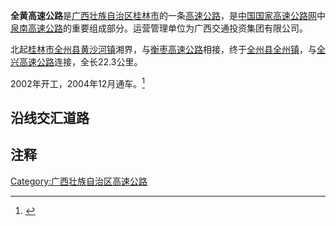 {{中国高速公路信息框
| 编号 = G72
| 名称 = 泉州－南宁高速公路（全州－黄沙河）
| 自定头部 = 
| 地圖 = 
| 路線簡稱 = 全黄
| 最近通車日期 = 2004年12月
| 规划总里程 = 22.3
| 起點 = [[桂林市|桂林市]][[全州县|全州县]][[黄沙河镇|黄沙河镇]]
| 終點 = [[桂林市|桂林市]][[全州县|全州县]][[全州镇|全州镇]]
| 出口處數 = 2
| 服务区数 = 1
}}

'''全黄高速公路'''是[[广西壮族自治区|广西壮族自治区]][[桂林市|桂林市]]的一条[[高速公路|高速公路]]，是[[中国国家高速公路网|中国国家高速公路网]]中[[泉南高速公路|泉南高速公路]]的重要组成部分。运营管理单位为广西交通投资集团有限公司。

北起[[桂林市|桂林市]][[全州县|全州县]][[黄沙河镇|黄沙河镇]]湘界，与[[衡枣高速公路|衡枣高速公路]]相接，终于[[全州县|全州县]][[全州镇|全州镇]]，与[[全兴高速公路|全兴高速公路]]连接，全长22.3公里。

2002年开工，2004年12月通车。<ref>{{Cite web |url=http://www.gxewa.com/News_show.asp?id=4069 |title=全州至黄沙河高速公路 |accessdate=2013-04-18 |archive-date=2016-03-04 |archive-url=https://web.archive.org/web/20160304192402/http://www.gxewa.com/News_show.asp?id=4069 |dead-url=no }}</ref>

==沿线交汇道路==
{{Start expwy exit box|place=1}}
{{Expwy exit item|place=[[桂林市|桂林市]]<br>[[全州县|全州县]]|place rows=4|type=E|name=全州|index=986|highway connection={{China Expwy Name|G72|[[全兴高速公路|全兴高速公路]]}}|road connection={{中国国道名|322}}}}
{{Expwy exit item|type=S|name=全州服务区}}
{{Expwy exit item|type=E|name=黄沙河|index=966|road connection={{中国国道名|322}}}}
{{Expwy exit item|type=T|name=桂湘|highway connection={{China Expwy Name|G72|[[衡枣高速公路|衡枣高速公路]]}}}}
{{End expwy exit box|place=1}}

==注释==
{{reflist}}
{{广西壮族自治区高速公路}}

[[Category:广西壮族自治区高速公路|Category:广西壮族自治区高速公路]]